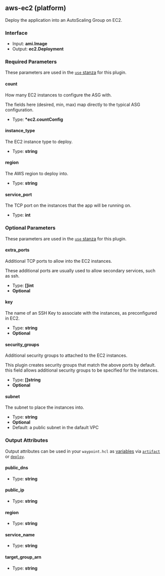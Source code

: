 ## aws-ec2 (platform)

Deploy the application into an AutoScaling Group on EC2.

### Interface

- Input: **ami.Image**
- Output: **ec2.Deployment**

### Required Parameters

These parameters are used in the [`use` stanza](/docs/waypoint-hcl/use) for this plugin.

#### count

How many EC2 instances to configure the ASG with.

The fields here (desired, min, max) map directly to the typical ASG configuration.

- Type: **\*ec2.countConfig**

#### instance_type

The EC2 instance type to deploy.

- Type: **string**

#### region

The AWS region to deploy into.

- Type: **string**

#### service_port

The TCP port on the instances that the app will be running on.

- Type: **int**

### Optional Parameters

These parameters are used in the [`use` stanza](/docs/waypoint-hcl/use) for this plugin.

#### extra_ports

Additional TCP ports to allow into the EC2 instances.

These additional ports are usually used to allow secondary services, such as ssh.

- Type: **[]int**
- **Optional**

#### key

The name of an SSH Key to associate with the instances, as preconfigured in EC2.

- Type: **string**
- **Optional**

#### security_groups

Additional security groups to attached to the EC2 instances.

This plugin creates security groups that match the above ports by default. this field allows additional security groups to be specified for the instances.

- Type: **[]string**
- **Optional**

#### subnet

The subnet to place the instances into.

- Type: **string**
- **Optional**
- Default: a public subnet in the dafault VPC

### Output Attributes

Output attributes can be used in your `waypoint.hcl` as [variables](/docs/waypoint-hcl/variables) via [`artifact`](/docs/waypoint-hcl/variables/artifact) or [`deploy`](/docs/waypoint-hcl/variables/deploy).

#### public_dns

- Type: **string**

#### public_ip

- Type: **string**

#### region

- Type: **string**

#### service_name

- Type: **string**

#### target_group_arn

- Type: **string**
